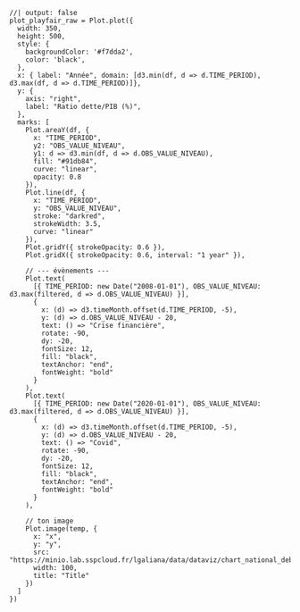 
```ojs
//| output: false
plot_playfair_raw = Plot.plot({
  width: 350,
  height: 500,
  style: {
    backgroundColor: '#f7dda2',
    color: 'black',
  },
  x: { label: "Année", domain: [d3.min(df, d => d.TIME_PERIOD), d3.max(df, d => d.TIME_PERIOD)]},
  y: {
    axis: "right",
    label: "Ratio dette/PIB (%)",
  },
  marks: [
    Plot.areaY(df, {
      x: "TIME_PERIOD",
      y2: "OBS_VALUE_NIVEAU",
      y1: d => d3.min(df, d => d.OBS_VALUE_NIVEAU),
      fill: "#91db84",
      curve: "linear",
      opacity: 0.8
    }),
    Plot.line(df, {
      x: "TIME_PERIOD",
      y: "OBS_VALUE_NIVEAU",
      stroke: "darkred",
      strokeWidth: 3.5,
      curve: "linear"
    }),
    Plot.gridY({ strokeOpacity: 0.6 }),
    Plot.gridX({ strokeOpacity: 0.6, interval: "1 year" }),

    // --- évènements ---
    Plot.text(
      [{ TIME_PERIOD: new Date("2008-01-01"), OBS_VALUE_NIVEAU: d3.max(filtered, d => d.OBS_VALUE_NIVEAU) }],
      {
        x: (d) => d3.timeMonth.offset(d.TIME_PERIOD, -5),
        y: (d) => d.OBS_VALUE_NIVEAU - 20,
        text: () => "Crise financière",
        rotate: -90,
        dy: -20,
        fontSize: 12,
        fill: "black",
        textAnchor: "end",
        fontWeight: "bold"
      }
    ),
    Plot.text(
      [{ TIME_PERIOD: new Date("2020-01-01"), OBS_VALUE_NIVEAU: d3.max(filtered, d => d.OBS_VALUE_NIVEAU) }],
      {
        x: (d) => d3.timeMonth.offset(d.TIME_PERIOD, -5),
        y: (d) => d.OBS_VALUE_NIVEAU - 20,
        text: () => "Covid",
        rotate: -90,
        dy: -20,
        fontSize: 12,
        fill: "black",
        textAnchor: "end",
        fontWeight: "bold"
      }
    ),

    // ton image
    Plot.image(temp, {
      x: "x",
      y: "y",
      src: "https://minio.lab.sspcloud.fr/lgaliana/data/dataviz/chart_national_debt2.png",
      width: 100,
      title: "Title"
    })
  ]
})

```